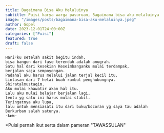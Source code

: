 ```yaml
---
title: Bagaimana Bisa Aku Melaluinya
subtitle: Puisi karya warga pasuruan, Bagaimana bisa aku melaluinya
image: "/images/posts/bagaimana-bisa-aku-melaluinya.jpeg"
author: Gopel
date: 2023-12-01T24:00:00Z
categories: ["Puisi"]
featured: true
draft: false
---
```

```
Hari²ku setelah sakit begitu indah, 
bisa bangun dari fase terendah adalah anugrah.
Satu hal dari kesekian Keseimbanganku mulai terdampak, 
berjalan saja sempoyongan. 
Padahal aku harus melalui jalan terjal kecil itu.
Lintasan dari 7 helai buah rambut penghubungnya. 
Shiratalmustaqim. 
Aku mulai khawatir akan hal itu. 
Lalu aku mulai belajar berjalan lagi, 
tentu yg satu ini harus mulai stabil. 
Teringatnya aku lupa, 
lalu untuk mensiasati itu dari buku/bocoran yg saya tau adalah Berkurban salah satunya. 
-𝖐𝖊𝖔𝖘-
```
*Puisi pernah ikut serta dalam pameran "TAWASSULAN"